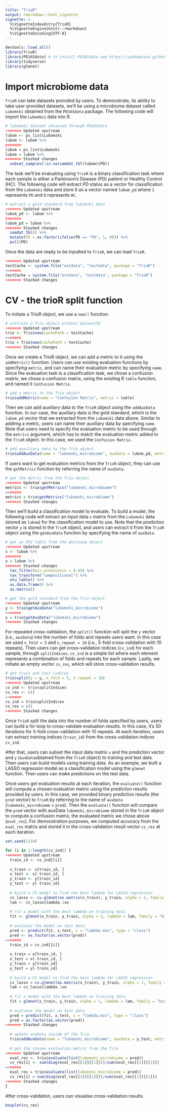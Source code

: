 ```yaml
---
title: "TrioR"
output: rmarkdown::html_vignette
vignette: >
  %\VignetteIndexEntry{TrioR}
  %\VignetteEngine{knitr::rmarkdown}
  %\VignetteEncoding{UTF-8}
--- 
```


```r
devtools::load_all()
library(TrioR)
library(PD16Sdata) # to install PD16Sdata see https://sydneybiox.github.io/PD16SData/
library(tidyverse)
library(glmnet)
```

# Import microbiome data

`TrioR` can take datasets provided by users. To demonstrate, its ability to take user-provided datasets, we'll be using a microbiome dataset called `Lubomski` obtained from the `PD16Sdata` package. The following code will import the `Lubomksi` data into R.

```r
# lubomski dataset obtained through PD16Sdata
<<<<<<< Updated upstream
lubom <- ps_list$Lubomski
lubom <- lubom %>% 
=======
lubom = ps_list$Lubomski
lubom = lubom %>% 
>>>>>>> Stashed changes
  subset_samples(!is.na(samdat_tbl(lubom)$PD))
```

The task we'll be evaluating using `TrioR` is a binary classification task where each sample is either a Parkinson's Disease (PD) patient or Healthy Control (HC). The following code will extract PD status as a vector for classification from the `Lubomski` data and store it as a vector named `lubom_pd` where `1` represents `PD` and `0` represents `HC`.

```r
# extract a gold standard from lubomski data
<<<<<<< Updated upstream
lubom_pd <- lubom %>% 
=======
lubom_pd = lubom %>% 
>>>>>>> Stashed changes
  samdat_tbl() %>% 
  mutate(PD = as.factor(ifelse(PD == "PD", 1, 0))) %>% 
  pull(PD)
```

Once the data are ready to be inputted to `TrioR`, we can load `TrioR`.

```r
<<<<<<< Updated upstream
testCache <- system.file("extdata", "testdata", package = "TrioR")
=======
testCache = system.file("extdata", "testdata", package = "TrioR")
>>>>>>> Stashed changes
```

# CV - the trioR split function

To initiate a TrioR object, we use a `new()` function.

```r
# initiate a Trio object without datasetID
<<<<<<< Updated upstream
trio <- Trio$new(cachePath = testCache)
=======
trio = Trio$new(cachePath = testCache)
>>>>>>> Stashed changes
```

Once we create a TrioR object, we can add a metric to it using the `addMetric()` function. Users can use existing evaluation functions by specifying `metric`, and can name their evaluation metric by specifying `name`. Since the evaluation task is a classification task, we chose a confusion matrix, we chose a confusion matrix, using the existing R `table` function, and named it `Confusion Matrix`.

```r
# add a metric to the Trio object
trio$addMetric(name = "Confusion Matrix", metric = table)
```

Then we can add auxiliary data to the `TrioR` object using the `addAuxData` function. In our case, the auxiliary data is the gold standard, which is the `lubom_pd` vector that we extracted from the `Lubomski` data above. Similar to addimg a metric, users can name their auxiliary data by specifying `name`. Note that users need to specify the evaluation metric to be used through the `metrics` argument, which has to match the evaluation metric added to the `TrioR` object. In this case, we used the `Confusion Matrix`.

```r
# add auxiliary data to the Trio object
trio$addAuxData(name = "lubomski_microbiome", auxData = lubom_pd, metrics = "Confusion Matrix")
```

If users want to get evaluation metrics from the `TrioR` object, they can use the `getMetrics` function by referring the name of `auxData`.

```r
# get the metric from the Trio object
<<<<<<< Updated upstream
metrics <- trio$getMetrics("lubomski_microbiome")
=======
metrics = trio$getMetrics("lubomski_microbiome")
>>>>>>> Stashed changes
```

Then we'll build a classification model to evaluate. To build a model, the following code will extract an input data `x` matrix from the `Lubomski` data (stored as `lubom`) for the classification model to use. Note that the prediction vector `y` is stored in the `TrioR` object, and users can extract it from the `TrioR` object using the `getAuxData` function by specifying the name of `auxData`.

```r
# get an OTU table from the phyloseq object
<<<<<<< Updated upstream
x <- lubom %>% 
=======
x = lubom %>% 
>>>>>>> Stashed changes
  tax_filter(min_prevalence = 0.05) %>% 
  tax_transform("compositional") %>% 
  otu_table() %>% 
  as.data.frame() %>% 
  as.matrix()

# get the gold standard from the Trio object
<<<<<<< Updated upstream
y <- trio$getAuxData("lubomski_microbiome")
=======
y = trio$getAuxData("lubomski_microbiome")
>>>>>>> Stashed changes
```

For repeated cross-validation, the `split()` function will split the `y` vector (i.e., `auxData`) into the number of folds and repeats users want. In this case we used `n_fold = 5` and `n_repeat = 10` (i.e., 5-fold cross-validation with 10 repeats). Then users can get cross-validation indices (`cv_ind`) for each sample, through `splitIndices`. `cv_ind` is a simple list where each element represents a combination of folds and repeats for each sample. Lastly, we initiate an empty vector `cv_res`, which will store cross-validation results.

```r
# get train and test indices
trio$split(y = y, n_fold = 5, n_repeat = 10)
<<<<<<< Updated upstream
cv_ind <- trio$splitIndices
cv_res <- c()
=======
cv_ind = trio$splitIndices
cv_res = c()
>>>>>>> Stashed changes
```

Once `TrioR` split the data into the number of folds specified by users, users can build a for loop to cross-validate evaluation results. In this case, it's 50 iterations for 5-fold cross-validation with 10 repeats. At each iteration, users can extract training indices (`train_id`) from the cross-validation indices `cv_ind`.

After that, users can subset the input data matrix `x` and the prediction vector and `y` (`auxData`obtained from the `TrioR` object) to training and test data. Then users can build models using training data. As an example, we built a LASSO regression model as a classification model using the `glmnet` function. Then users can make predictions on the test data.


Once users get evaluation results at each iteration, the `evaluate()` function will compute a chosen evaluation metric using the prediction results provided by users. In this case, we provided binary prediction results (the `pred` vector) to `TrioR` by referring to the name of `auxData` (`lubomski_microbiome` = `pred`). Then the `evaluate()` function will compare the `pred` vector with auxData `lubomski_microbiome` stored in the `TrioR` object to compute a confusion matrix, the evaluated metric we chose above (`eval_res`). For demonstration purposes, we computed accuracy from the `eval_res` matrix and stored it in the cross-validation result vector `cv_res` at each iteration.

```r
set.seed(1234)

for (i in 1:length(cv_ind)) {
<<<<<<< Updated upstream
  train_id <- cv_ind[[i]]
  
  x_train <- x[train_id, ]
  x_test <- x[-train_id, ]
  y_train <- y[train_id]
  y_test <- y[-train_id]
  
  # build a CV model to find the best lambda for LASSO regression
  cv_lasso <- cv.glmnet(as.matrix(x_train), y_train, alpha = 1, family = "binomial")
  lam <- cv_lasso$lambda.1se
  
  # fit a model with the best lambda on training data
  fit <- glmnet(x_train, y_train, alpha = 1, lambda = lam, family = "binomial")
  
  # evaluate the model on test data
  pred <- predict(fit, x_test, s = "lambda.min", type = "class")
  pred <- as.factor(as.vector(pred))
=======
  train_id = cv_ind[[i]]
  
  x_train = x[train_id, ]
  x_test = x[-train_id, ]
  y_train = y[train_id]
  y_test = y[-train_id]
  
  # build a CV model to find the best lambda for LASSO regression
  cv_lasso = cv.glmnet(as.matrix(x_train), y_train, alpha = 1, family = "binomial")
  lam = cv_lasso$lambda.1se
  
  # fit a model with the best lambda on training data
  fit = glmnet(x_train, y_train, alpha = 1, lambda = lam, family = "binomial")
  
  # evaluate the model on test data
  pred = predict(fit, x_test, s = "lambda.min", type = "class")
  pred = as.factor(as.vector(pred))
>>>>>>> Stashed changes
  
  # update auxData inside of the Trio
  trio$addAuxData(name = "lubomski_microbiome", auxData = y_test, metrics = "Confusion Matrix")
  
  # get the chosen evaluation metric from the Trio
<<<<<<< Updated upstream
  eval_res <- trio$evaluate(list(lubomski_microbiome = pred))
  cv_res[i] <- sum(diag(eval_res[[1]][[1]]))/sum(eval_res[[1]][[1]])
=======
  eval_res = trio$evaluate(list(lubomski_microbiome = pred))
  cv_res[i] = sum(diag(eval_res[[1]][[1]]))/sum(eval_res[[1]][[1]])
>>>>>>> Stashed changes
}
```

After cross-validation, users can visualise cross-validation results.

```r
boxplot(cv_res)
```
